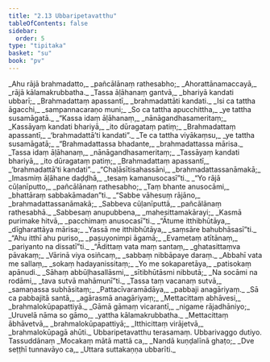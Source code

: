 ```yaml
---
title: "2.13 Ubbaripetavatthu"
tableOfContents: false
sidebar:
  order: 5
type: "tipitaka"
basket: "su"
book: "pv"
---
```



<DynamicBreadcrumb />

<Division number="368" book="pv" bookNo="19" page="165">

<Paragraph number="397" type="verses" book="pv">
_Ahu rājā brahmadatto,_  
_pañcālānaṃ rathesabho;_  
_Ahorattānamaccayā,_  
_rājā kālamakrubbatha._  

</Paragraph>

</Division>
<Division number="369" book="pv" bookNo="19" page="165">

<Paragraph number="398" type="verses" book="pv">
_Tassa āḷāhanaṃ gantvā,_  
_bhariyā kandati ubbarī;_  
_Brahmadattaṃ apassantī,_  
_brahmadattāti kandati._  

</Paragraph>

</Division>
<Division number="370" book="pv" bookNo="19" page="165">

<Paragraph number="399" type="verses" book="pv">
_Isi ca tattha āgacchi,_  
_sampannacaraṇo muni;_  
_So ca tattha apucchittha,_  
_ye tattha susamāgatā._  

</Paragraph>

</Division>
<Division number="371" book="pv" bookNo="19" page="165">

<Paragraph number="400" type="verses" book="pv">
_“Kassa idaṃ āḷāhanaṃ,_  
_nānāgandhasameritaṃ;_  
_Kassāyaṃ kandati bhariyā,_  
_ito dūragataṃ patiṃ;_  
_Brahmadattaṃ apassantī,_  
_‘brahmadattā’ti kandati”._  

</Paragraph>

</Division>
<Division number="372" book="pv" bookNo="19" page="165">

<Paragraph number="401" type="verses" book="pv">
_Te ca tattha viyākaṃsu,_  
_ye tattha susamāgatā;_  
_“Brahmadattassa bhadante,_  
_brahmadattassa mārisa._  

</Paragraph>

</Division>
<Division number="373" book="pv" bookNo="19" page="165">

<Paragraph number="402" type="verses" book="pv">
_Tassa idaṃ āḷāhanaṃ,_  
_nānāgandhasameritaṃ;_  
_Tassāyaṃ kandati bhariyā,_  
_ito dūragataṃ patiṃ;_  
_Brahmadattaṃ apassantī,_  
_‘brahmadattā’ti kandati”._  

</Paragraph>

</Division>
<Division number="374" book="pv" bookNo="19" page="165">

<Paragraph number="403" type="verses" book="pv">
_“Chaḷāsītisahassāni,_  
_brahmadattassanāmakā;_  
_Imasmiṃ āḷāhane daḍḍhā,_  
_tesaṃ kamanusocasī”ti._  

</Paragraph>

</Division>
<Division number="375" book="pv" bookNo="19" page="165">

<Paragraph number="404" type="verses" book="pv">
_“Yo rājā cūḷanīputto,_  
_pañcālānaṃ rathesabho;_  
_Taṃ bhante anusocāmi,_  
_bhattāraṃ sabbakāmadan”ti._  

</Paragraph>

</Division>
<Division number="376" book="pv" bookNo="19" page="165">

<Paragraph number="405" type="verses" book="pv">
_“Sabbe vāhesuṃ rājāno,_  
_brahmadattassanāmakā;_  
_Sabbeva cūḷanīputtā,_  
_pañcālānaṃ rathesabhā._  

</Paragraph>

</Division>
<Division number="377" book="pv" bookNo="19" page="165">

<Paragraph number="406" type="verses" book="pv">
_Sabbesaṃ anupubbena,_  
_mahesittamakārayi;_  
_Kasmā purimake hitvā,_  
_pacchimaṃ anusocasī”ti._  

</Paragraph>

</Division>
<Division number="378" book="pv" bookNo="19" page="166">

<Paragraph number="407" type="verses" book="pv">
_“Ātume itthibhūtāya,_  
_dīgharattāya mārisa;_  
_Yassā me itthibhūtāya,_  
_saṃsāre bahubhāsasī”ti._  

</Paragraph>

</Division>
<Division number="379" book="pv" bookNo="19" page="166">

<Paragraph number="408" type="verses" book="pv">
_“Ahu itthī ahu puriso,_  
_pasuyonimpi āgamā;_  
_Evametaṃ atītānaṃ,_  
_pariyanto na dissatī”ti._  

</Paragraph>

</Division>
<Division number="380" book="pv" bookNo="19" page="166">

<Paragraph number="409" type="verses" book="pv">
_“Ādittaṃ vata maṃ santaṃ,_  
_ghatasittaṃva pāvakaṃ;_  
_Vārinā viya osiñcaṃ,_  
_sabbaṃ nibbāpaye daraṃ._  

</Paragraph>

</Division>
<Division number="381" book="pv" bookNo="19" page="166">

<Paragraph number="410" type="verses" book="pv">
_Abbahī vata me sallaṃ,_  
_sokaṃ hadayanissitaṃ;_  
_Yo me sokaparetāya,_  
_patisokaṃ apānudi._  

</Paragraph>

</Division>
<Division number="382" book="pv" bookNo="19" page="166">

<Paragraph number="411" type="verses" book="pv">
_Sāhaṃ abbūḷhasallāsmi,_  
_sītibhūtāsmi nibbutā;_  
_Na socāmi na rodāmi,_  
_tava sutvā mahāmunī”ti._  

</Paragraph>

</Division>
<Division number="383" book="pv" bookNo="19" page="166">

<Paragraph number="412" type="verses" book="pv">
_Tassa taṃ vacanaṃ sutvā,_  
_samaṇassa subhāsitaṃ;_  
_Pattacīvaramādāya,_  
_pabbaji anagāriyaṃ._  

</Paragraph>

</Division>
<Division number="384" book="pv" bookNo="19" page="166">

<Paragraph number="413" type="verses" book="pv">
_Sā ca pabbajitā santā,_  
_agārasmā anagāriyaṃ;_  
_Mettacittaṃ abhāvesi,_  
_brahmalokūpapattiyā._  

</Paragraph>

</Division>
<Division number="385" book="pv" bookNo="19" page="166">

<Paragraph number="414" type="verses" book="pv">
_Gāmā gāmaṃ vicarantī,_  
_nigame rājadhāniyo;_  
_Uruvelā nāma so gāmo,_  
_yattha kālamakrubbatha._  

</Paragraph>

</Division>
<Division number="386" book="pv" bookNo="19" page="166">

<Paragraph number="415" type="verses" book="pv">
_Mettacittaṃ ābhāvetvā,_  
_brahmalokūpapattiyā;_  
_Itthicittaṃ virājetvā,_  
_brahmalokūpagā ahūti._  


</Paragraph>
</Division>

<Paragraph number="416" type="center" book="pv">
Ubbaripetavatthu terasamaṃ.



</Paragraph>

<Paragraph number="417" type="center" book="pv">
Ubbarivaggo dutiyo.



</Paragraph>

<Paragraph number="418" type="center" book="pv">
Tassuddānaṃ


</Paragraph>

<Paragraph number="419" type="verses" book="pv">
_Mocakaṃ mātā mattā ca,_  
_Nandā kuṇḍalīnā ghaṭo;_  
_Dve seṭṭhī tunnavāyo ca,_  
_Uttara suttakaṇṇa ubbarīti._
</Paragraph>